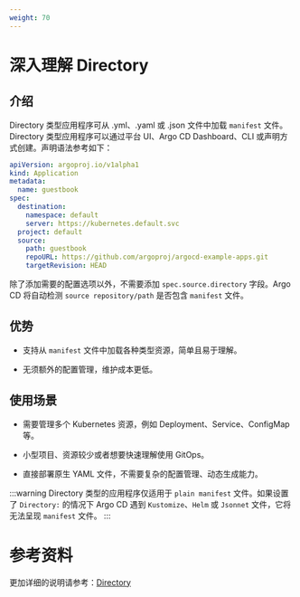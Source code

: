 ```yaml
---
weight: 70
---
```


# 深入理解 Directory

## 介绍

Directory 类型应用程序可从 .yml、.yaml 或 .json 文件中加载 `manifest` 文件。Directory 类型应用程序可以通过平台 UI、Argo CD Dashboard、CLI 或声明方式创建。声明语法参考如下：

```yaml
apiVersion: argoproj.io/v1alpha1
kind: Application
metadata:
  name: guestbook
spec:
  destination:
    namespace: default
    server: https://kubernetes.default.svc
  project: default
  source:
    path: guestbook
    repoURL: https://github.com/argoproj/argocd-example-apps.git
    targetRevision: HEAD
```

除了添加需要的配置选项以外，不需要添加 `spec.source.directory` 字段。Argo CD 将自动检测 `source repository/path` 是否包含 `manifest` 文件。

## 优势

- 支持从 `manifest` 文件中加载各种类型资源，简单且易于理解。

- 无须额外的配置管理，维护成本更低。

## 使用场景

- 需要管理多个 Kubernetes 资源，例如 Deployment、Service、ConfigMap 等。

- 小型项目、资源较少或者想要快速理解使用 GitOps。

- 直接部署原生 YAML 文件，不需要复杂的配置管理、动态生成能力。

:::warning
Directory 类型的应用程序仅适用于 `plain manifest` 文件。如果设置了 `Directory:` 的情况下 Argo CD 遇到 `Kustomize`、`Helm` 或 `Jsonnet` 文件，它将无法呈现 `manifest` 文件。
:::

# 参考资料
更加详细的说明请参考：[Directory](https://argo-cd.readthedocs.io/en/stable/user-guide/directory/)
